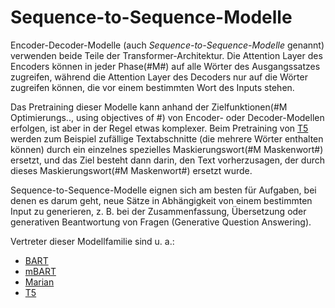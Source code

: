 # Sequence-to-Sequence-Modelle

<Youtube id="0_4KEb08xrE" />

Encoder-Decoder-Modelle (auch *Sequence-to-Sequence-Modelle* genannt) verwenden beide Teile der Transformer-Architektur. Die Attention Layer des Encoders können in jeder Phase(#M#) auf alle Wörter des Ausgangssatzes zugreifen, während die Attention Layer des Decoders nur auf die Wörter zugreifen können, die vor einem bestimmten Wort des Inputs stehen.

Das Pretraining dieser Modelle kann anhand der Zielfunktionen(#M Optimierungs.., using objectives of #) von Encoder- oder Decoder-Modellen erfolgen, ist aber in der Regel etwas komplexer. Beim Pretraining von [T5](https://huggingface.co/t5-base) werden zum Beispiel zufällige Textabschnitte (die mehrere Wörter enthalten können) durch ein einzelnes spezielles Maskierungswort(#M Maskenwort#) ersetzt, und das Ziel besteht dann darin, den Text vorherzusagen, der durch dieses Maskierungswort(#M Maskenwort#) ersetzt wurde.

Sequence-to-Sequence-Modelle eignen sich am besten für Aufgaben, bei denen es darum geht, neue Sätze in Abhängigkeit von einem bestimmten Input zu generieren, z. B. bei der Zusammenfassung, Übersetzung oder generativen Beantwortung von Fragen (Generative Question Answering).

Vertreter dieser Modellfamilie sind u. a.:

- [BART](https://huggingface.co/transformers/model_doc/bart.html)
- [mBART](https://huggingface.co/transformers/model_doc/mbart.html)
- [Marian](https://huggingface.co/transformers/model_doc/marian.html)
- [T5](https://huggingface.co/transformers/model_doc/t5.html)
